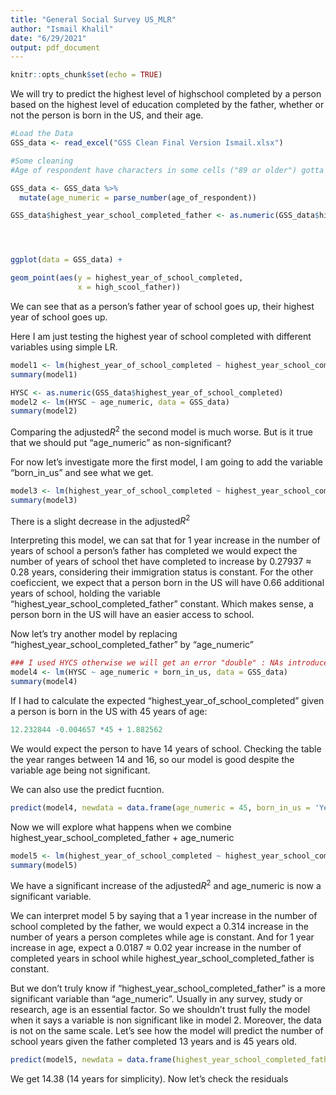 ```yaml
---
title: "General Social Survey US_MLR"
author: "Ismail Khalil"
date: "6/29/2021"
output: pdf_document
---
```


```r
knitr::opts_chunk$set(echo = TRUE)
```

We will try to predict the highest level of highschool completed by a person based on the highest level of education completed by the father, whether or not the person is born in the US, and their age. 

```r
#Load the Data
GSS_data <- read_excel("GSS Clean Final Version Ismail.xlsx")

#Some cleaning 
#Age of respondent have characters in some cells ("89 or older") gotta get rid of that 

GSS_data <- GSS_data %>% 
  mutate(age_numeric = parse_number(age_of_respondent))

GSS_data$highest_year_school_completed_father <- as.numeric(GSS_data$highest_year_school_completed_father)




ggplot(data = GSS_data) + 

geom_point(aes(y = highest_year_of_school_completed, 
               x = high_scool_father))

```
We can see that as a person's father year of school goes up, their highest year of school goes up.

Here I am just testing the highest year of school completed with different variables using simple LR. 

```r
model1 <- lm(highest_year_of_school_completed ~ highest_year_school_completed_father , data = GSS_data)
summary(model1)

HYSC <- as.numeric(GSS_data$highest_year_of_school_completed)
model2 <- lm(HYSC ~ age_numeric, data = GSS_data)
summary(model2)
```

Comparing the adjusted$R^2$ the second model is much worse. But is it true that we should put "age_numeric" as non-significant?

For now let's investigate more the first model, I am going to add the variable "born_in_us" and see what we get. 

```r
model3 <- lm(highest_year_of_school_completed ~ highest_year_school_completed_father + born_in_us, data = GSS_data)
summary(model3)
```
There is a slight decrease in the adjusted$R^2$ 

Interpreting this model, we can sat that for 1 year increase in the number of years of school a person's father has completed we would expect the number of years of school thet have completed to increase by 0.27937 $\approx$ 0.28 years, considering their immigration status is constant. 
For the other coeficcient, we expect that a person born in the US will have 0.66 additional years of school, holding the variable "highest_year_school_completed_father" constant. Which makes sense, a person born in the US will have an easier access to school.

Now let's try another model by replacing "highest_year_school_completed_father" by "age_numeric"

```r
### I used HYCS otherwise we will get an error "double" : NAs introduced by coercion
model4 <- lm(HYSC ~ age_numeric + born_in_us, data = GSS_data)
summary(model4)
```


If I had to calculate the expected "highest_year_of_school_completed" given a person is born in the US with 45 years of age:

```r
12.232844 -0.004657 *45 + 1.882562
```
We would expect the person to have 14 years of school. Checking the table the year ranges between 14 and 16, so our model is good despite the variable age being not significant.

We can also use the predict fucntion. 
```r
predict(model4, newdata = data.frame(age_numeric = 45, born_in_us = 'Yes' ))
```
Now we will explore what happens when we combine highest_year_school_completed_father + age_numeric
```r
model5 <- lm(highest_year_of_school_completed ~ highest_year_school_completed_father + age_numeric, data = GSS_data)
summary(model5)
```

We have a significant increase of the adjusted$R^2$ and age_numeric is now a significant variable. 

We can interpret model 5 by saying that a 1 year increase in the number of school completed by the father, we would expect a 0.314 increase in the number of years a person completes while age is constant. And for 1 year increase in age, expect a 0.0187 $\approx$ 0.02 year increase in the number of completed years in school while highest_year_school_completed_father is constant.

But we don't truly know if "highest_year_school_completed_father" is a more significant variable than "age_numeric". Usually in any survey, study or research, age is an essential factor. So we shouldn't trust fully the model when it says a variable is non significant like in model 2. Moreover, the data is not on the same scale. 
Let's see how the model will predict the number of school years given the father completed 13 years and is 45 years old. 

```r
predict(model5, newdata = data.frame(highest_year_school_completed_father = 13, age_numeric = 45))
```

We get 14.38 (14 years for simplicity). Now let's check the residuals



